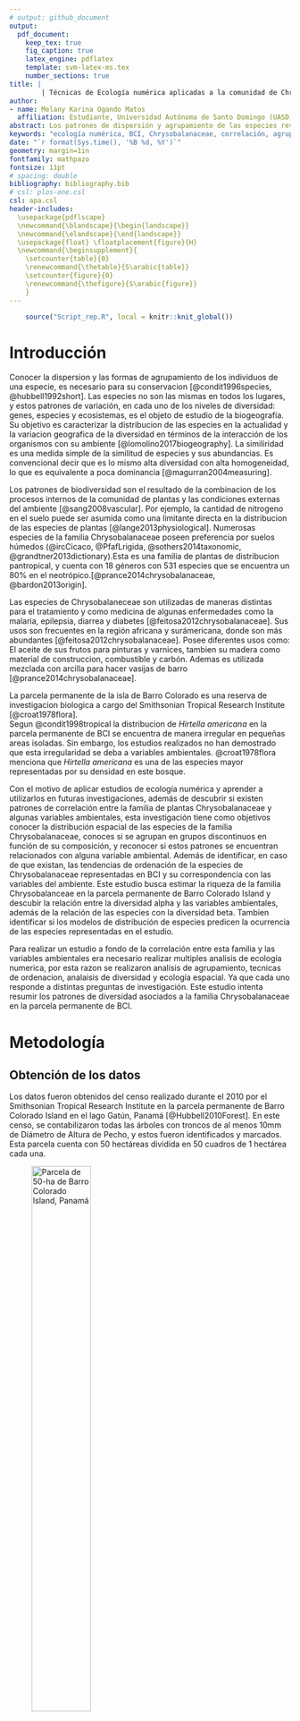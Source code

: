 ```yaml
---
# output: github_document
output: 
  pdf_document:
    keep_tex: true
    fig_caption: true
    latex_engine: pdflatex
    template: svm-latex-ms.tex
    number_sections: true
title: | 
        | Técnicas de Ecología numérica aplicadas a la comunidad de Chrysobalanaceae representada en la parcela permanente de Barro Colorado Island (BCI)
author:
- name: Melany Karina Ogando Matos
  affiliation: Estudiante, Universidad Autónoma de Santo Domingo (UASD)
abstract: Los patrones de dispersión y agrupamiento de las especies revelan información acerca de como estas interactúan con el medio ambiente. El objetivo de esta investigación es conocer el patrón de distribución de las especies de Chrysobalanaceae que se encuentran representadas en BCI utilizando técnicas de ecología númerica. Los métodos realizados incluyen análisis de agrupamiento, técnicas de ordenación, medidas de la diversidad y análisis de ecología espacial. Los resultados demostraron que existe una correlación espacial inducida por las variables ambientales. *Licania *hypoleuca demostró ser una especie indicadora para uno de los grupos formado por el análisis de agrupamiento. Como se trata de datos censales se demostró la completitud de la muestra por medio de estimadores de riqueza. Los sitios de BCI se encuentran altamente correlacionados en función de las variables ambientales, por lo que la riqueza por sitio es lo que caracteriza cada uno de estos.
keywords: "ecología numérica, BCI, Chrysobalanaceae, correlación, agrupamiento, biodiversidad"
date: "`r format(Sys.time(), '%B %d, %Y')`"
geometry: margin=1in
fontfamily: mathpazo
fontsize: 11pt
# spacing: double
bibliography: bibliography.bib
# csl: plos-one.csl
csl: apa.csl
header-includes:
  \usepackage{pdflscape}
  \newcommand{\blandscape}{\begin{landscape}}
  \newcommand{\elandscape}{\end{landscape}}
  \usepackage{float} \floatplacement{figure}{H} 
  \newcommand{\beginsupplement}{
    \setcounter{table}{0}
    \renewcommand{\thetable}{S\arabic{table}}
    \setcounter{figure}{0}
    \renewcommand{\thefigure}{S\arabic{figure}}
    }
---
```


```r
    source("Script_rep.R", local = knitr::knit_global())
```

# Introducción

Conocer la dispersion y las formas de agrupamiento de los individuos de una especie, es necesario para su conservacion [@condit1996species, @hubbell1992short]. Las especies no son las mismas en todos los lugares, y estos patrones de variación, en cada uno de los niveles de diversidad: genes, especies y ecosistemas, es el objeto de estudio de la biogeografía. Su objetivo es caracterizar la distribucion de las especies en la actualidad y la variacion geografica de la diversidad en términos de la interacción de los organismos con su ambiente [@lomolino2017biogeography]. La similiridad es una medida simple de la similitud de especies y sus abundancias. Es convencional decir que es lo mismo alta diversidad con alta homogeneidad, lo que es equivalente a poca dominancia [@magurran2004measuring].

Los patrones de biodiversidad son el resultado de la combinacion de los procesos internos de la comunidad de plantas y las condiciones externas del ambiente [@sang2008vascular]. Por ejemplo, la cantidad de nitrogeno en el suelo puede ser asumida como una limitante directa en la distribucion de las especies de plantas [@lange2013physiological]. Numerosas especies de la familia Chrysobalanaceae poseen preferencia por suelos húmedos (@ircCicaco, @PfafLrigida, @sothers2014taxonomic, @grandtner2013dictionary).Esta es una familia de plantas de distribucion pantropical, y cuenta con 18 géneros con 531 especies que se encuentra un 80% en el neotrópico.[@prance2014chrysobalanaceae, @bardon2013origin].

Las especies de Chrysobalaneceae son utilizadas de maneras distintas para el tratamiento y como medicina de algunas enfermedades como la malaria, epilepsia, diarrea y diabetes [@feitosa2012chrysobalanaceae]. Sus usos son frecuentes en la región africana y surámericana, donde son más abundantes [@feitosa2012chrysobalanaceae].
Posee diferentes usos como: El aceite de sus frutos para pinturas y varnices, tambien su madera como material de construccion, combustible y carbón. Ademas es utilizada mezclada con arcilla para hacer vasijas de barro [@prance2014chrysobalanaceae].

La parcela permanente de la isla de Barro Colorado es una reserva de investigacion biologica a cargo del Smithsonian Tropical Research Institute [@croat1978flora].  
Segun @condit1998tropical la distribucion de *Hirtella americana* en la parcela permanente de BCI se encuentra de manera irregular en pequeñas areas isoladas. Sin embargo, los estudios realizados no han demostrado que esta irregularidad se deba a variables ambientales. @croat1978flora menciona que *Hirtella americana* es una de las especies mayor representadas por su densidad en este bosque.

Con el motivo de aplicar estudios de ecología numérica y aprender a utilizarlos en futuras investigaciones, además de descubrir si existen patrones de correlación entre la familia de plantas Chrysobalanaceae y algunas variables ambientales, esta investigación tiene como objetivos conocer la distribución espacial de las especies de la familia Chrysobalanaceae, conoces si se agrupan en grupos discontinuos en función de su composición, y reconocer si estos patrones se encuentran relacionados con alguna variable ambiental. Además de identificar, en caso de que existan, las tendencias de ordenación de la especies de Chrysobalanaceae representadas en BCI y su correspondencia con las variables del ambiente. Este estudio busca estimar la riqueza de la familia Chrysobalanceae en la parcela permanente de Barro Colorado Island y descubir la relación entre la diversidad alpha y las variables ambientales, además de la relación de las especies con la diversidad beta. Tambien identificar si los modelos de distribución de especies predicen la ocurrencia de las especies representadas en el estudio. 

Para realizar un estudio a fondo de la correlación entre esta familia y las variables ambientales era necesario realizar multiples analisis de ecología numerica, por esta razon se realizaron analisis de agrupamiento, tecnicas de ordenacion, analaisis de diversidad y ecología espacial. Ya que cada uno responde a distintas preguntas de investigación. Este estudio intenta resumir los patrones de diversidad asociados a la familia Chrysobalanaceae en la parcela permanente de BCI. 

# Metodología
## Obtención de los datos

Los datos fueron obtenidos del censo realizado durante el 2010 por el Smithsonian Tropical Research Institute en la parcela permanente de Barro Colorado Island en el lago Gatún, Panamá [@Hubbell2010Forest]. En este censo, se contabilizaron todas las árboles con troncos de al menos 10mm de Diámetro de Altura de Pecho, y estos fueron identificados y marcados. Esta parcela cuenta con 50 hectáreas dividida en 50 cuadros de 1 hectárea cada una.

![Parcela de 50-ha de Barro Colorado Island, Panamá\label{mapaBCIcuadros}](mapa_cuadros_panama.png){width=50%}

Los datos utilizados en esta investigación fueron administrados a través del repositorio @jose_ramon_martinez_batlle_2020_4402362. Estos datos continenen la matriz de comunidad y la matriz ambiental. En la matriz de comunidad se extrajeron los datos de la familia Chrysobalanaceae.  

## Análisis estadístico

Para conocer los patrones de agrupamiento según la composición de especies de Chrysobalanaceae se realizó un análisis de agrupamiento tomando en consideración cuatro técnicas jerarquicas y aglomerativas [@borcard2011numerical, @krebs1999ecological], las cuales fueron: por enlace simple,por enlace completo, por enlace promedio (UPGMA) y por el método de Ward. Los datos de la matriz de comunidad fueron normalizados y se calculó la distancia euclídea, para luego proceder a realizar las técnicas de agrupamiento.   

Para conocer el patrón de organización de la familia Chrysobalanaceae y seleccionar el dendrograma que mejor explica las relaciones entre las especies de esta familia, se realizaron pruebas de distancia cofenética; y para conocer el número de grupos óptimo se calculó la anchura de siluetas. Por medio de Bootstrap multiescalar se revisaron los datos obtenidos en los métodos anteriores. Para evaluar la relación de los grupos obtenidos con las variables ambientales se utilizó una prueba de igualdad de promedios por t student y la prueba no paramétrica de la suma de rangos de Wilcoxon (medianas). Además, se realizó un análisis de especies indicadoras mediante la prueba de IndVal y un analisis de especies con preferencia por hábitat mediante el coeficiente de correlación biserial puntual (Phi).

Las técnicas de ordenación consisten en colocar objetos o variables en un espacio donde cada uno representa una dimensión [@borcard2011numerical]. Los gráficos generados mediante estos análisis muestran una relación ordenada de las variables formando un diagrama de dispersión [@legendre2012numerical, @legendre2001ecologically].

A fin de detectar las tendencias de ordenación de las especies de la familia Chrysobalanaceae se utilizaron diferentes técnicas de tipo restringida y no restringida. El análisis de componentes principales (PCA) se realizó para variables ambientales utilizando solo las variables numéricas y escalándolas a puntuaciones Z para generar una matriz de correlaciones; para las variables de la matriz de comunidad los datos fueron transformados basados en Hellinger. El análisis de correspondencia (CA) se realizó calculando las distancias de los objetos en CHI cuadradro. La técnicas de ordenación restringida utilizada fue un análisis de correspondencia canónica (CCA).

Para el análisis de la diversidad Alpha se calcularon los números de diversidad Alpha y los ratios de Hill como se encuentra explicado por @krebs1999ecological y @borcard2011numerical. Los sitios que poseían solo una especie fueron excluidos. Posteriormente, se realizó un análisis de correlacion de pearson con las variables ambientales seleccionadas, para conocer si existe asociación con la diversidad Alpha. Con el objetivo de medir la diversidad de especies de una localidad cuando solo se tienen una muestra de la riqueza total de la comunidad, se utilizó el enfoque asintótico no paramétrico de Chao. La diversidad beta calculada con los datos de presencia/ausencia de las especies nos dice cúantas más especies están presentes en toda el área que en un sitio individual [@borcard2011numerical]. La contribución local de los sitios y las especies a la diversidad beta fue realizada siguiendo los procedimientos indicados por @borcard2011numerical.

Uno de los fundamentos de la ecología espacial es comprender como el espacio impacta en la estructura de la comunidad [@cantrell2010spatial]. La autocorrelación espacial es una medida de la similaridad o disimilaridad de dos sitios cercanos con relación a los pares seleccionados aleatoriamente [borcard2011numerical]. El análisis de correlacción espacial se realizó siguiendo la metodología descrita por @jose_ramon_martinez_batlle_2020_4402362. En primer lugar, los datos de la matriz de comunidad fueron transformados midiendo la distancia Hellinger, y se generó la vecindad para la matriz ambiental. Entonces, la autocorrelación de las especies y las variables ambientales se midió a partir de un correlograma. Posteriormente, se  eliminaron las tendencias espaciales de autocorrelación transformando la matriz de comunidad Hellinger en una matriz de posiciones XY, para luego realizar una prueba Mantel de correlograma. De igual forma, se evaluó la autocorrelación espacial por I de Moran sin tomar en cuenta las tendencias espaciales.

Los análisis fueron realizados en la consola de RStudio [@RStudio] administrada por José Ramón Martínez Batlle. Para acceder a la consola se realizó mediante el navegador Google Chrome en una computadora personal de prestaciones básicas. Los paquetes utilizados para los diferentes análisis fueron @veganR, @biodiversityR, @tidyverseR y @indicspeciesR.

# Resultados

La familia Chrysobalanaceae se encuentra representada en BCI por un total de 4,821 individuos formada por las especies *Hirtella americana*, *Hirtella triandra*, *Licania platypus* y *Licania hypoleuca* \ref{tab:abun_sp}. La especie más abundante fue *Hirtella triandra*, que representa un 90% de la composición de la familia en BCI.

```r
    knitr::kable(abun_sp, 
                 caption = "\\label{tab:abun_sp}Tabla de abundancias de las especies de Chrysobalanaceae en BCI")
```

Los análisis de agrupamiento por medio de las cuatro técnicas mostraron grupos similares, con un grupo consistente en todas las técnicas formado por los sitios 24, 25, 29 y 30. Los dendrogramas que mostraron mayor correlación cofenética fueron los creados por los métodos de enlace completo y enlace promedio (UPGMA). El número de grupos obtenido mediante el cálculo de anchura de silueta fue de dos para los dendrogramas generados por enlace completo, por enlace pormedio (UPGMA) y por Ward.

El mapa de calor generado para los dendrogramas muestra ligeramente la apariencia de tres grupos, sin embargo el análisis mediante boostrap multiescalar refuerza la partición en solo dos grupos para UPGMA, Ward y por enlace completo. Ya que los dendrogramas generados por UPGMA y por enlace completo mostraron resultados muy similares, los dendrogramas utilizados para posteriores análisis fueron los generados por medio de agrupamiento por enlace completo y Ward para dos grupos óptimos \ref{clusters}. El grupo uno formado por 46 sitios y el grupo dos formado por 4 sitios \ref{mapagrupos}.

![Dendrogramas generados por análisis de agrupamiento\label{clusters}](Clusters.png){width=100%}

![Mapa según grupos generados por análisis de agrupamiento\label{mapagrupos}](mapa_ward_k2.png){width=50%}

Las pruebas de igualdad de promedios realizadas por medio de t-student y la suma de rangos de Wilcoxon mostró que las variables heterogeneidad ambiental, Nitrógeno y elevación media muestran relación significativa con los grupos formados por medio del análisis de agrupamiento. 

Los análisis de especies indicadoras o con preferencia por determinados hábitats dio como resultado que *Licania hypoleuca* parece ser una especie indicadora para el grupo 2 (formado por los sitios 24, 25, 29 y 30).

Mediante el cálculo de los factores de inflación (VIF) de las variables de suelo y ambientales se escogió un grupo reducido de variables que tuvieran poca correlación entre ellas con un VIF menor de 10. Las variables escogidos fueron Aluminio, Cobre, Manganeso, Nitrógeno, pH, Nitrógeno mineralizado, elevación media, heterogeneidad ambiental y orientación media.

El análisis de componentes principales para los datos de variables ambientales seleccionadas dio como resultado que los sitios se asocian en dos grupos distintivos, sin embargo estos grupos no se corresponden con los generados por medio del análisis de agrupamiento por enlace completo (\ref{pcagroup}).

![Analisis de Componentes Principales por grupos\label{pcagroup}](PCA_porgrupos.png){width=80%}

El análisis de componentes principales (PCA) aplicado a la matriz de comunidad muestra la relación de *Licania hypoleuca* con los sitios del grupo 2 del análisis de agrupamiento generado por enlace completo \ref{pcaespecies}, al igual que en el análisis de correspondecia. Esta especie parece asociarse de manera inversa con la abundancia de Manganeso. Las especies *Hirtella triandra* e *Hirtella americana* presentan correlación inversa, pues los vectores se muestran en direcciones completamente opuestas.

![PCA escalamiento 2 con ajuste a variables seleccionadas\label{pcaespecies}](PCA_especies.png){width=80%}

Los resultados del análisis de correspondencia canónica explican un 47% de los datos y en la grafica se puede verificar que *Hirtella triandra* es la especie con mayor abundancia, pues se encuentra en el centro del gráfico. También se muestra que *Licania platypus* se encuentra muy correlacionada con la abundancia de nitrógeno mineralizado (\ref{triplotrda}). 

![Triplot de RDA de especies en escalamiento 2\label{triplotrda}](triplotRDA.png){width=80%}

Las variables ambientales Magnesio, Zinc, Nitrógeno mineralizado y geomorfología de interfluvio mostraron relación con los números de Hill. Mientras que pH y Nitrógeno parecen estar correlacionadas con la equidad de Pielou (\ref{diversidadalpha}). El trabajo de muestreo realizado en BCI con relación a la familia Chrysobalanaceae se estima que representa un 100% de completitud de la muestra, según los estimadores de Chao \ref{extrapolacion}, por lo que podemos afirmar que esta familia se encuentra muy bien representada en BCI.

![Análisis de Correlación de Pearson aplicados a índices de diversidad según variables ambientales\label{diversidadalpha}](diversidadalpha.png){width=80%}

![Gráfico de rarefacción para toda la comunidad\label{extrapolacion}](Extrapolacion_mifamilia.png){width=80%}

Sin embargo, al realizar la estimación de la riqueza por medio de los estimadores de Chao para los grupos generados en el análisis de agrupamiento, se estima que el grupo 1 se encuentra representado en un 100%, pero para el grupo 2 es necesario aumentar el esfuerzo de muestreo. Esto puede deberse a la desigualdad del número de sitios en los grupos. 

La diversidad beta multiplicativa disminuye mientras aumenta la importancia de la abundancia más que la riqueza, esto se debe a la autocorrelación espacial de los sitios, y demuestra que la diversidad de la comunidad está marcada por la presencia de especies indicadoras. Las especies que muestran contribución a la diversidad beta son *Licania hypoleuca* y *Licania platypus*, mientras que ninguno de los sitios resultó como contribuyente.

Mediante la prueba de correlograma las variables Boro, Calcio, Magnesio, Zinc, Nitrógeno, pH y Nitrógeno mineralizado mostraron correlación en múltiples órdenes (\ref{correlograma}). La prueba Mantel sin tendencias de autocorrelación muestra que en los residuos la correlación no es significativa, por lo que parece que hay una dependencia espacial inducida por las variables ambientales.  El I de moran aplicado a la matriz sin tendencia espacial dio como resultado que *Licania hypoleuca* e *Hirtella triandra* se encuentran en un patrón aglomerativo (\ref{lisamaps}). Las variable que muestra un patrón aglomerativo común es la elevación media.

![Correlograma de variables ambientales\label{correlograma}](correlogramavariables.png){width=80%}

![Mapas Lisa generados para las especies de Chrysobalanaceae y elvación media\label{lisamaps}](clusterlisaespecies.png){width=80%}

#Discusión

La composición de especies de la familia Chrysobalanaceae en BCI no parece organizarse en patrones discontinuos, aunque los análisis de agrupamiento muestran un grupo formado por los sitios 24, 25, 29 y 30 que se caracteriza por la abundancia de *Licania hypoleuca*.

Las técnicas de análisis de ordenación al comparar sitios y especies demuestra, al igual que el análisis de agrupamiento, que los sitios del grupo 2 se encuentran correlacionados con la abundancia de *Licania hypoleuca*. Esta tendencia de ordenación parece asociarse de manera inversa con la abundancia de Manganeso, además este análisis muestra que la abundancia de *Licania platypus* se correlaciona con el nitrógeno mineralizado. 

Debido a que el método de muestreo utilizado para generar la base de datos usada en esta investigación se trata de un censo, es por esto que el análisis de estimación de riqueza muestra una alta completitud de la muestra. Las especies raras son el mayor contribuyente a la diversidad beta de la comunidad.

Los datos parecen mostrar una correlación espacial inducida alta. Sin embargo, al general los mapas Lisa las especies *Licania hypoleuca* e *Hirtella triandra* solo parecen mostrar un patrón aglomerado con respecto a la orientación media.

Se recomienda aplicar otras técnicas de ecología numérica a estos datos para comparar los resultados de la variables selecionadas, y verificar los modelos de agrupamiento obtenidos además de como se relacionan con las variables ambientales.

# Agradecimientos

Agradezco al profesor José Martínez Batlle por sus enseñanzas y su apoyo en el análisis de esta investigación. También al Smithsonian Tropical Research Institute por la obtención y el suministro de los datos.

# *Script* reproducible

```r
script <- readLines("Script_rep.R")
print(script)
```


# Referencias
